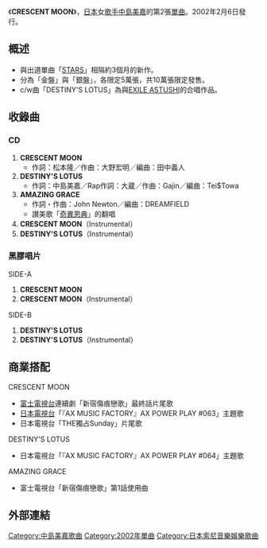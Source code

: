 {{Infobox Single
| Name           = CRESCENT MOON
| Cover          = CRESCENT_MOON.JPG
| Artist         = [[中島美嘉|中島美嘉]]
| Album          = [[TRUE_唯美生存|TRUE]]
| B-side         = DESTINY'S LOTUS<br />AMAZING GRACE
| Released       = 2002年2月6日<br />2002年2月20日（黑膠唱片）
| Format         = [[CD|CD]]、數碼下載
| Recorded       = 
| Genre          = [[J-POP|J-POP]]
| Length         = 
| Label          = [[Sony_Music_Associated_Records|Sony Music Associated Records]]
| Writer         = 
| Producer       = 
| Certification  =
| Chart position = *週間最高排行第4位（[[Oricon|Oricon]]）
| Last single    = [[STARS_(中島美嘉單曲)|STARS]]<br />（2001年）
| This single    = '''CRESCENT MOON'''<br />（2002年）
| Next single    = [[ONE_SURVIVE|ONE SURVIVE]]<br />（2002年）
}}
《'''CRESCENT MOON'''》，[[日本|日本]]女[[歌手|歌手]][[中島美嘉|中島美嘉]]的第2張[[單曲|單曲]]。2002年2月6日發行。

==概述==
*與出道單曲「[[STARS_(中島美嘉單曲)|STARS]]」相隔約3個月的新作。
*分為「金盤」與「銀盤」，各限定5萬張，共10萬張限定發售。
*c/w曲「DESTINY'S LOTUS」為與[[EXILE|EXILE ASTUSHI]]的合唱作品。

==收錄曲==
===CD===
#'''CRESCENT MOON'''
#*作詞：松本隆／作曲：大野宏明／編曲：田中義人
#'''DESTINY'S LOTUS'''
#* 作詞：中島美嘉／Rap作詞：大蔵／作曲：Gajin／編曲：Tei$Towa
#'''AMAZING GRACE'''
#* 作詞・作曲：John Newton／編曲：DREAMFIELD
#* 讃美歌「[[奇異恩典|奇異恩典]]」的翻唱
#'''CRESCENT MOON'''（Instrumental）
#'''DESTINY'S LOTUS'''（Instrumental）

===黑膠唱片===
;SIDE-A
#'''CRESCENT MOON'''
#'''CRESCENT MOON'''（Instrumental）
;SIDE-B
#'''DESTINY'S LOTUS'''
#'''DESTINY'S LOTUS'''（Instrumental）

==商業搭配==
;CRESCENT MOON
*[[富士電視台|富士電視台]]連續劇「新宿傷痕戀歌」最終話片尾歌
*[[日本電視台|日本電視台]]「『AX MUSIC FACTORY』AX POWER PLAY #063」主題歌
*日本電視台「THE獨占Sunday」片尾歌
;DESTINY'S LOTUS
*日本電視台「『AX MUSIC FACTORY』AX POWER PLAY #064」主題歌
;AMAZING GRACE
*富士電視台「新宿傷痕戀歌」第1話使用曲

==外部連結==
{{中島美嘉}}

[[Category:中島美嘉歌曲|Category:中島美嘉歌曲]]
[[Category:2002年單曲|Category:2002年單曲]]
[[Category:日本索尼音樂娛樂歌曲|Category:日本索尼音樂娛樂歌曲]]
{{Single-stub}}